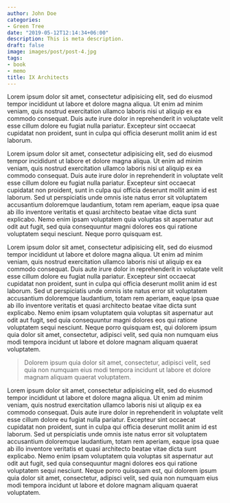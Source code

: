```yaml
---
author: John Doe
categories:
- Green Tree
date: "2019-05-12T12:14:34+06:00"
description: This is meta description.
draft: false
image: images/post/post-4.jpg
tags:
- book
- memo
title: IX Architects
---
```


Lorem ipsum dolor sit amet, consectetur adipisicing elit, sed do eiusmod tempor incididunt ut labore
et dolore magna aliqua. Ut enim ad minim veniam, quis nostrud exercitation ullamco laboris nisi ut aliquip
ex ea commodo consequat. Duis aute irure dolor in reprehenderit in voluptate velit esse cillum dolore eu
fugiat nulla pariatur. Excepteur sint occaecat cupidatat non proident, sunt in culpa qui officia deserunt
mollit anim id est laborum.

Lorem ipsum dolor sit amet, consectetur adipisicing elit, sed do eiusmod tempor incididunt ut labore et
dolore magna aliqua. Ut enim ad minim veniam, quis nostrud exercitation ullamco laboris nisi ut aliquip ex
ea commodo consequat. Duis aute irure dolor in reprehenderit in voluptate velit esse cillum dolore eu fugiat
nulla pariatur. Excepteur sint occaecat cupidatat non proident, sunt in culpa qui officia deserunt mollit
anim id est laborum. Sed ut perspiciatis unde omnis iste natus error sit voluptatem accusantium doloremque
laudantium, totam rem aperiam, eaque ipsa quae ab illo inventore veritatis et quasi architecto beatae vitae
dicta sunt explicabo. Nemo enim ipsam voluptatem quia voluptas sit aspernatur aut odit aut fugit, sed quia
consequuntur magni dolores eos qui ratione voluptatem sequi nesciunt. Neque porro quisquam est.

Lorem ipsum dolor sit amet, consectetur adipisicing elit, sed do eiusmod tempor incididunt ut labore et
dolore magna aliqua. Ut enim ad minim veniam, quis nostrud exercitation ullamco laboris nisi ut aliquip ex
ea commodo consequat. Duis aute irure dolor in reprehenderit in voluptate velit esse cillum dolore eu fugiat
nulla pariatur. Excepteur sint occaecat cupidatat non proident, sunt in culpa qui officia deserunt mollit
anim id est laborum. Sed ut perspiciatis unde omnis iste natus error sit voluptatem accusantium doloremque
laudantium, totam rem aperiam, eaque ipsa quae ab illo inventore veritatis et quasi architecto beatae vitae
dicta sunt explicabo. Nemo enim ipsam voluptatem quia voluptas sit aspernatur aut odit aut fugit, sed quia
consequuntur magni dolores eos qui ratione voluptatem sequi nesciunt. Neque porro quisquam est, qui dolorem
ipsum quia dolor sit amet, consectetur, adipisci velit, sed quia non numquam eius modi tempora incidunt ut
labore et dolore magnam aliquam quaerat voluptatem.

> Dolorem ipsum quia dolor sit amet, consectetur, adipisci velit, sed quia non numquam eius modi tempora incidunt ut labore et dolore magnam aliquam quaerat voluptatem.

Lorem ipsum dolor sit amet, consectetur adipisicing elit, sed do eiusmod tempor incididunt ut labore et
dolore magna aliqua. Ut enim ad minim veniam, quis nostrud exercitation ullamco laboris nisi ut aliquip ex
ea commodo consequat. Duis aute irure dolor in reprehenderit in voluptate velit esse cillum dolore eu fugiat
nulla pariatur. Excepteur sint occaecat cupidatat non proident, sunt in culpa qui officia deserunt mollit
anim id est laborum. Sed ut perspiciatis unde omnis iste natus error sit voluptatem accusantium doloremque
laudantium, totam rem aperiam, eaque ipsa quae ab illo inventore veritatis et quasi architecto beatae vitae
dicta sunt explicabo. Nemo enim ipsam voluptatem quia voluptas sit aspernatur aut odit aut fugit, sed quia
consequuntur magni dolores eos qui ratione voluptatem sequi nesciunt. Neque porro quisquam est, qui dolorem
ipsum quia dolor sit amet, consectetur, adipisci velit, sed quia non numquam eius modi tempora incidunt ut
labore et dolore magnam aliquam quaerat voluptatem.
